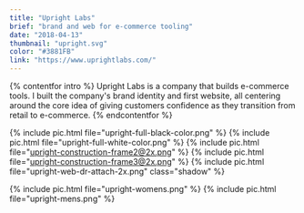 ```yaml
---
title: "Upright Labs"
brief: "brand and web for e-commerce tooling"
date: "2018-04-13"
thumbnail: "upright.svg"
color: "#3881FB"
link: "https://www.uprightlabs.com/"
---
```


{% contentfor intro %}
Upright Labs is a company that builds e-commerce tools. I built the company's brand identity and first website, all centering around the core idea of giving customers confidence as they transition from retail to e-commerce.
{% endcontentfor %}

{% include pic.html file="upright-full-black-color.png" %}
{% include pic.html file="upright-full-white-color.png" %}
{% include pic.html file="upright-construction-frame2@2x.png" %}
{% include pic.html file="upright-construction-frame3@2x.png" %}
{% include pic.html file="upright-web-dr-attach-2x.png" class="shadow" %}

<div class="two-column">
{% include pic.html file="upright-womens.png" %}
{% include pic.html file="upright-mens.png" %}
</div>
